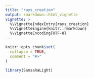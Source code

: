 ```yaml
---
title: "rays_creation"
output: rmarkdown::html_vignette
vignette: >
  %\VignetteIndexEntry{rays_creation}
  %\VignetteEngine{knitr::rmarkdown}
  %\VignetteEncoding{UTF-8}
---
```


```r
knitr::opts_chunk$set(
  collapse = TRUE,
  comment = "#>"
)
```

```r
library(SamsaRaLight)
```
